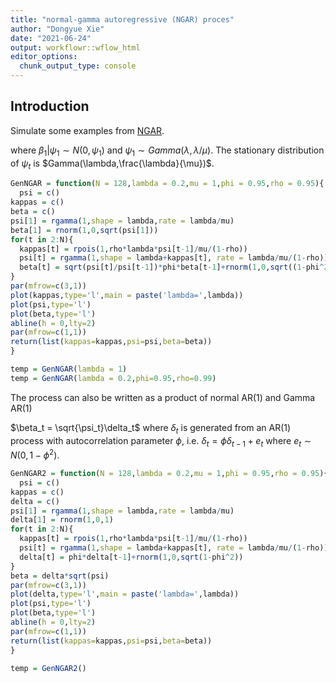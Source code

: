 ```yaml
---
title: "normal-gamma autoregressive (NGAR) proces"
author: "Dongyue Xie"
date: "2021-06-24"
output: workflowr::wflow_html
editor_options:
  chunk_output_type: console
---
```


## Introduction


Simulate some examples from [NGAR](https://www.sciencedirect.com/science/article/pii/S0304407613002273).

\begin{equation}
    \beta_{t} = \sqrt{\frac{\psi_t}{\psi_{t-1}}}\phi\beta_{t-1}+\eta_{t},
\end{equation}

\begin{equation}
\begin{split}
      &\psi_t|\kappa_{t-1}\sim Gamma(\lambda+\kappa_{t-1},\frac{\lambda}{\mu(1-\rho)})
      \\
      &\kappa_{t-1}|\psi_{t-1} \sim Poisson(\frac{\rho\lambda\psi_{t-1}}{\mu(1-\rho)}).
\end{split}
\end{equation}
where $\beta_1|\psi_1\sim N(0,\psi_1)$ and $\psi_1\sim Gamma(\lambda,\lambda/\mu)$. The stationary distribution of $\psi_t$ is $Gamma(\lambda,\frac{\lambda}{\mu})$.


```r
GenNGAR = function(N = 128,lambda = 0.2,mu = 1,phi = 0.95,rho = 0.95){
  psi = c()
kappas = c()
beta = c()
psi[1] = rgamma(1,shape = lambda,rate = lambda/mu)
beta[1] = rnorm(1,0,sqrt(psi[1]))
for(t in 2:N){
  kappas[t] = rpois(1,rho*lambda*psi[t-1]/mu/(1-rho))
  psi[t] = rgamma(1,shape = lambda+kappas[t], rate = lambda/mu/(1-rho))
  beta[t] = sqrt(psi[t]/psi[t-1])*phi*beta[t-1]+rnorm(1,0,sqrt((1-phi^2)*psi[t]))
}
par(mfrow=c(3,1))
plot(kappas,type='l',main = paste('lambda=',lambda))
plot(psi,type='l')
plot(beta,type='l')
abline(h = 0,lty=2)
par(mfrow=c(1,1))
return(list(kappas=kappas,psi=psi,beta=beta))
}

temp = GenNGAR(lambda = 1)
temp = GenNGAR(lambda = 0.2,phi=0.95,rho=0.99)
```

The process can also be written as a product of normal AR(1) and Gamma AR(1)

$\beta_t = \sqrt{\psi_t}\delta_t$ where $\delta_t$ is generated from an AR(1) process with autocorrelation parameter $\phi$, i.e. $\delta_t = \phi\delta_{t-1}+e_t$ where $e_t\sim N(0,1-\phi^2)$. 

```r
GenNGAR2 = function(N = 128,lambda = 0.2,mu = 1,phi = 0.95,rho = 0.95){
  psi = c()
kappas = c()
delta = c()
psi[1] = rgamma(1,shape = lambda,rate = lambda/mu)
delta[1] = rnorm(1,0,1)
for(t in 2:N){
  kappas[t] = rpois(1,rho*lambda*psi[t-1]/mu/(1-rho))
  psi[t] = rgamma(1,shape = lambda+kappas[t], rate = lambda/mu/(1-rho))
  delta[t] = phi*delta[t-1]+rnorm(1,0,sqrt(1-phi^2))
}
beta = delta*sqrt(psi)
par(mfrow=c(3,1))
plot(delta,type='l',main = paste('lambda=',lambda))
plot(psi,type='l')
plot(beta,type='l')
abline(h = 0,lty=2)
par(mfrow=c(1,1))
return(list(kappas=kappas,psi=psi,beta=beta))
}

temp = GenNGAR2()
```






